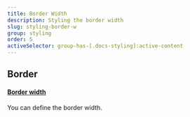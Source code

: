 ```yaml
---
title: Border Width
description: Styling the border width
slug: styling-border-w
group: styling
order: 5
activeSelector: group-has-[.docs-styling]:active-content
---
```


## Border
#### [Border width](https://tailwindcss.com/docs/border-width)
You can define the border width.
